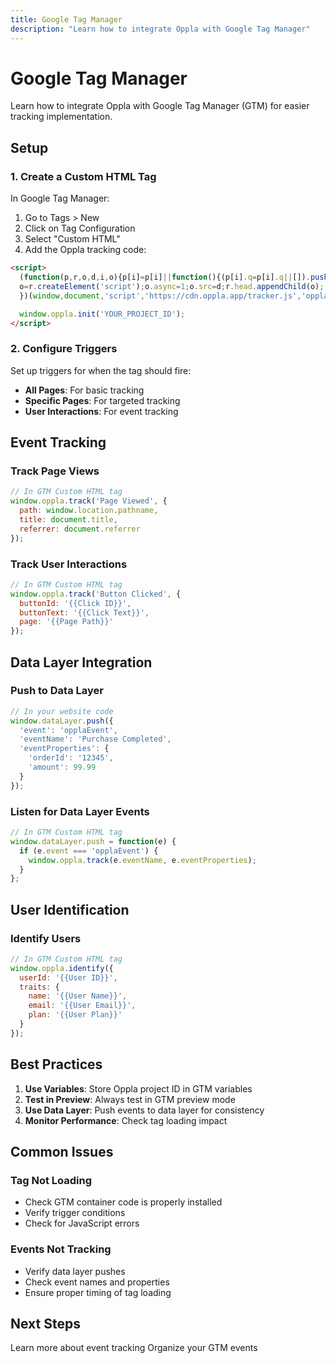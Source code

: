 ```yaml
---
title: Google Tag Manager
description: "Learn how to integrate Oppla with Google Tag Manager"
---
```


# Google Tag Manager

Learn how to integrate Oppla with Google Tag Manager (GTM) for easier tracking implementation.

## Setup

### 1. Create a Custom HTML Tag

In Google Tag Manager:

1. Go to Tags > New
2. Click on Tag Configuration
3. Select "Custom HTML"
4. Add the Oppla tracking code:

```html
<script>
  (function(p,r,o,d,i,o){p[i]=p[i]||function(){(p[i].q=p[i].q||[]).push(arguments)};
  o=r.createElement('script');o.async=1;o.src=d;r.head.appendChild(o);
  })(window,document,'script','https://cdn.oppla.app/tracker.js','oppla');

  window.oppla.init('YOUR_PROJECT_ID');
</script>
```

### 2. Configure Triggers

Set up triggers for when the tag should fire:

- **All Pages**: For basic tracking
- **Specific Pages**: For targeted tracking
- **User Interactions**: For event tracking

## Event Tracking

### Track Page Views

```javascript
// In GTM Custom HTML tag
window.oppla.track('Page Viewed', {
  path: window.location.pathname,
  title: document.title,
  referrer: document.referrer
});
```

### Track User Interactions

```javascript
// In GTM Custom HTML tag
window.oppla.track('Button Clicked', {
  buttonId: '{{Click ID}}',
  buttonText: '{{Click Text}}',
  page: '{{Page Path}}'
});
```

## Data Layer Integration

### Push to Data Layer

```javascript
// In your website code
window.dataLayer.push({
  'event': 'opplaEvent',
  'eventName': 'Purchase Completed',
  'eventProperties': {
    'orderId': '12345',
    'amount': 99.99
  }
});
```

### Listen for Data Layer Events

```javascript
// In GTM Custom HTML tag
window.dataLayer.push = function(e) {
  if (e.event === 'opplaEvent') {
    window.oppla.track(e.eventName, e.eventProperties);
  }
};
```

## User Identification

### Identify Users

```javascript
// In GTM Custom HTML tag
window.oppla.identify({
  userId: '{{User ID}}',
  traits: {
    name: '{{User Name}}',
    email: '{{User Email}}',
    plan: '{{User Plan}}'
  }
});
```

## Best Practices

1. **Use Variables**: Store Oppla project ID in GTM variables
2. **Test in Preview**: Always test in GTM preview mode
3. **Use Data Layer**: Push events to data layer for consistency
4. **Monitor Performance**: Check tag loading impact

## Common Issues

### Tag Not Loading

- Check GTM container code is properly installed
- Verify trigger conditions
- Check for JavaScript errors

### Events Not Tracking

- Verify data layer pushes
- Check event names and properties
- Ensure proper timing of tag loading

## Next Steps

<CardGroup cols={2}>
  <Card
    title="Track Events"
    icon="chart-line"
    href="/analytics/track-events"
  >
    Learn more about event tracking
  </Card>
  <Card
    title="Data Tags"
    icon="tag"
    href="/analytics/data-tags"
  >
    Organize your GTM events
  </Card>
</CardGroup> 